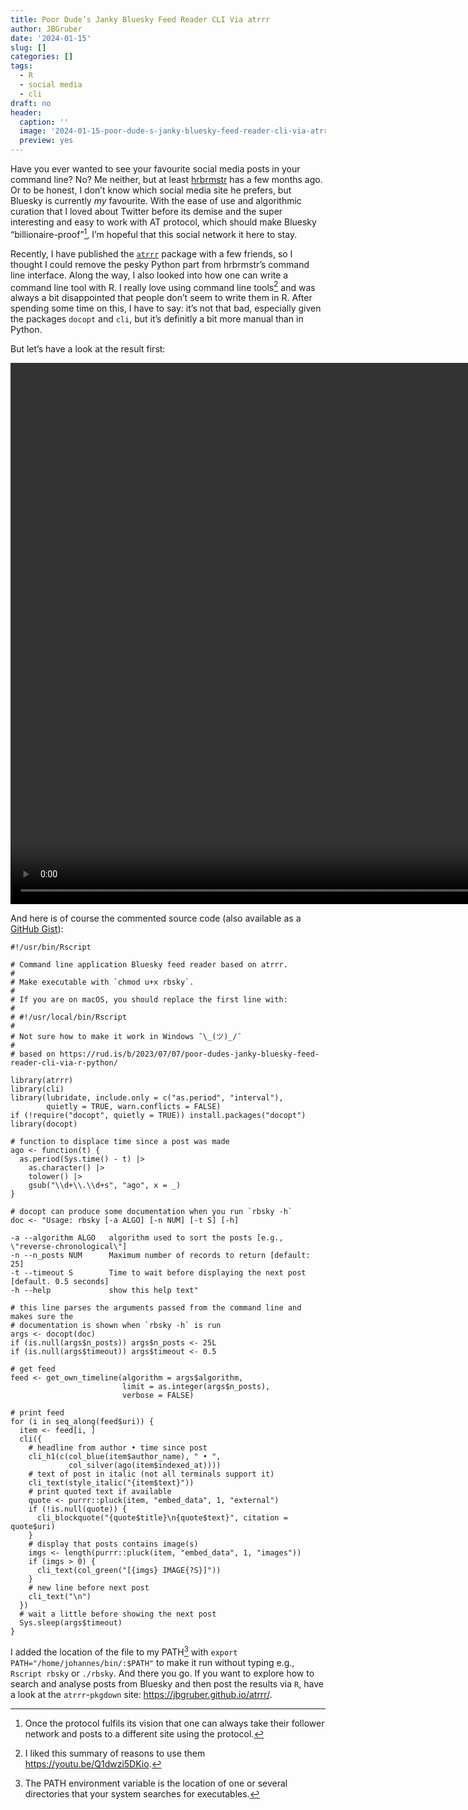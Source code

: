 ```yaml
---
title: Poor Dude’s Janky Bluesky Feed Reader CLI Via atrrr
author: JBGruber
date: '2024-01-15'
slug: []
categories: []
tags:
  - R
  - social media
  - cli
draft: no
header:
  caption: ''
  image: '2024-01-15-poor-dude-s-janky-bluesky-feed-reader-cli-via-atrrr-thumb.png'
  preview: yes
---
```


Have you ever wanted to see your favourite social media posts in your command line?
No?
Me neither, but at least [hrbrmstr](https://rud.is/b/2023/07/07/poor-dudes-janky-bluesky-feed-reader-cli-via-r-python/) has a few months ago.
Or to be honest, I don't know which social media site he prefers, but Bluesky is currently *my* favourite.
With the ease of use and algorithmic curation that I loved about Twitter before its demise and the super interesting and easy to work with AT protocol, which should make Bluesky "billionaire-proof"^[
Once the protocol fulfils its vision that one can always take their follower network and posts to a different site using the protocol.
], I'm hopeful that this social network it here to stay.

Recently, I have published the [`atrrr`](https://www.johannesbgruber.eu/post/2024-01-09-release-atrrr/) package with a few friends, so I thought I could remove the pesky Python part from hrbrmstr's command line interface.
Along the way, I also looked into how one can write a command line tool with R.
I really love using command line tools^[I liked this summary of reasons to use them <https://youtu.be/Q1dwzi5DKio>.] and was always a bit disappointed that people don't seem to write them in R.
After spending some time on this, I have to say: it's not that bad, especially given the packages `docopt` and `cli`, but it's definitly a bit more manual than in Python.

But let's have a look at the result first:

![](img/rbsky.mp4){width="892px" height="866px"}

And here is of course the commented source code (also available as a [GitHub Gist](https://gist.github.com/JBGruber/31d8b88b79426c03eb8534f48344cbd8)):

```
#!/usr/bin/Rscript

# Command line application Bluesky feed reader based on atrrr.
#
# Make executable with `chmod u+x rbsky`.
#
# If you are on macOS, you should replace the first line with:
#
# #!/usr/local/bin/Rscript
#
# Not sure how to make it work in Windows ¯\_(ツ)_/¯
#
# based on https://rud.is/b/2023/07/07/poor-dudes-janky-bluesky-feed-reader-cli-via-r-python/

library(atrrr)
library(cli)
library(lubridate, include.only = c("as.period", "interval"), 
        quietly = TRUE, warn.conflicts = FALSE)
if (!require("docopt", quietly = TRUE)) install.packages("docopt")
library(docopt)

# function to displace time since a post was made
ago <- function(t) {
  as.period(Sys.time() - t) |>
    as.character() |>
    tolower() |>
    gsub("\\d+\\.\\d+s", "ago", x = _)
}

# docopt can produce some documentation when you run `rbsky -h`
doc <- "Usage: rbsky [-a ALGO] [-n NUM] [-t S] [-h]

-a --algorithm ALGO   algorithm used to sort the posts [e.g., \"reverse-chronological\"]
-n --n_posts NUM      Maximum number of records to return [default: 25]
-t --timeout S        Time to wait before displaying the next post [default. 0.5 seconds]
-h --help             show this help text"

# this line parses the arguments passed from the command line and makes sure the
# documentation is shown when `rbsky -h` is run
args <- docopt(doc)
if (is.null(args$n_posts)) args$n_posts <- 25L
if (is.null(args$timeout)) args$timeout <- 0.5

# get feed
feed <- get_own_timeline(algorithm = args$algorithm,
                         limit = as.integer(args$n_posts),
                         verbose = FALSE)

# print feed
for (i in seq_along(feed$uri)) {
  item <- feed[i, ]
  cli({
    # headline from author • time since post
    cli_h1(c(col_blue(item$author_name), " • ",
             col_silver(ago(item$indexed_at))))
    # text of post in italic (not all terminals support it)
    cli_text(style_italic("{item$text}"))
    # print quoted text if available
    quote <- purrr::pluck(item, "embed_data", 1, "external")
    if (!is.null(quote)) {
      cli_blockquote("{quote$title}\n{quote$text}", citation = quote$uri)
    }
    # display that posts contains image(s)
    imgs <- length(purrr::pluck(item, "embed_data", 1, "images"))
    if (imgs > 0) {
      cli_text(col_green("[{imgs} IMAGE{?S}]"))
    }
    # new line before next post
    cli_text("\n")
  })
  # wait a little before showing the next post
  Sys.sleep(args$timeout)
}
```

I added the location of the file to my PATH^[The PATH environment variable is the location of one or several directories that your system searches for executables.] with `export PATH="/home/johannes/bin/:$PATH"` to make it run without typing e.g., `Rscript rbsky` or `./rbsky`.
And there you go.
If you want to explore how to search and analyse posts from Bluesky and then post the results via `R`, have a look at the `atrrr`-`pkgdown` site: <https://jbgruber.github.io/atrrr/>.
